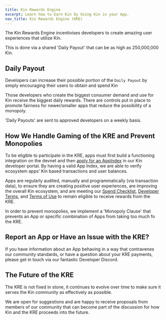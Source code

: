 ```yaml
---
title: Kin Rewards Engine
excerpt: Learn how to Earn Kin by Using Kin in your App.
nav_title: Kin Rewards Engine (KRE)
---
```


The Kin Rewards Engine incentivises developers to create amazing user experiences that utilize Kin.

This is done via a shared 'Daily Payout' that can be as high as 250,000,000 Kin.

## Daily Payout

Developers can increase their possible portion of the `Daily Payout` by simply encouraging their users to obtain and spend Kin

Those developers who create the biggest consumer demand and use for Kin receive the biggest daily rewards. There are controls put in place to promote fairness for newer/smaller apps that reduce the possibility of a monopoly.

'Daily Payouts' are sent to approved developers on a weekly basis.

<div className="mt-8 grid gap-6 md:grid-cols-2">
  <NavCard
    title="The Current KRE"
    subtitle="See how KRE Daily Payouts are calculated and more"
    icon="github"
    link={{
      url: 'https://github.com/kinecosystem/rewards-engine/blob/master/current-KRE.md',
      label: 'For more details...',
    }}
  />
</div>

## How We Handle Gaming of the KRE and Prevent Monopolies

To be eligible to participate in the KRE, apps must first build a functioning integration on the devnet and then [apply for an AppIndex](/essentials/kre-app-registration/#register-your-app) in our Kin developer portal. By having a valid App Index, we are able to verify ecosystem apps’ Kin based transactions and user balances.

Apps are regularly audited, manually and programmatically (via transaction data), to ensure they are creating positive user experiences, are improving the overall Kin ecosystem, and are meeting our [Spend Checklist](/essentials/kre-checklist), [Developer Terms](https://kin.org/kin-developer-terms/), and [Terms of Use](https://kin.org/terms-and-conditions/) to remain eligible to receive rewards from the KRE.

<div className="mt-8 grid gap-6 md:grid-cols-2">
  <NavCard
    title="Registering Your App"
    subtitle="Register and manage your Kin App on the Kin Developer Portal"
    svgFile="kin"
    link={{ url: '/essentials/kre-app-registration', label: 'See how here' }}
  />
  <NavCard
    title="KRE Checklist"
    subtitle="Make sure your App qualifies for the KRE"
    svgFile="kin"
    link={{ url: '/essentials/kre-checklist', label: 'Check it out' }}
  />
</div>

In order to prevent monopolies, we implement a 'Monopoly Clause' that prevents an App or specific combination of Apps from taking too much fo the KRE.

<div className="mt-8 grid gap-6 md:grid-cols-2">
  <NavCard
    title="The KRE Monopoly Clause"
    subtitle="See how the Monopoly Clause works"
    icon="github"
    link={{
      url: 'https://github.com/kinecosystem/rewards-engine/blob/master/current-KRE.md#monopoly-clause',
      label: 'Learn more',
    }}
  />
</div>

## Report an App or Have an Issue with the KRE?

If you have information about an App behaving in a way that contravenes our community standards, or have a question about your KRE payments, please get in touch via our fantastic Developer Discord.

<Help discord />

## The Future of the KRE

The KRE is not fixed in stone, it continues to evolve over time to make sure it serves the Kin community as effectively as possible.

We are open for suggestions and are happy to receive proposals from members of our community that can become part of the discussion for how Kin and the KRE proceeds into the future.

<div className="mt-8 grid gap-6 md:grid-cols-2">
  <NavCard
    title="KRE 4.0"
    subtitle="See the details of the latest KRE Proposal"
    icon="github"
    link={{
      url: 'https://github.com/kinecosystem/rewards-engine/blob/master/improvement-proposals/kf_kre_4.0.md',
      label: 'See it here',
    }}
  />
  <NavCard
    title="Join the Discussion"
    subtitle="Take part in the discussion around upcoming KRE changes, suggest your own improvements, etc"
    icon="github"
    link={{ url: 'https://github.com/kinecosystem/rewards-engine/discussions', label: 'Have your say' }}
  />
</div>
